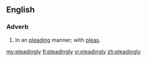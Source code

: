 ==English==

===Adverb===
{{en-adv}}
# In an [[pleading]] manner; with [[pleas]].

[[my:pleadingly]]
[[fi:pleadingly]]
[[vi:pleadingly]]
[[zh:pleadingly]]